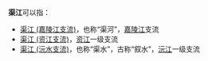'''渠江'''可以指：

* [[渠江_(嘉陵江支流)|渠江 (嘉陵江支流)]]，也称“渠河”，[[嘉陵江|嘉陵江]]支流
* [[渠江_(资江支流)|渠江 (资江支流)]]，[[资江|资江]]一级支流
* [[渠江_(沅水支流)|渠江 (沅水支流)]]，也称“渠水”，古称“叙水”，[[沅水|沅江]]一级支流

{{disambig|Cat=二字地名消歧义}}